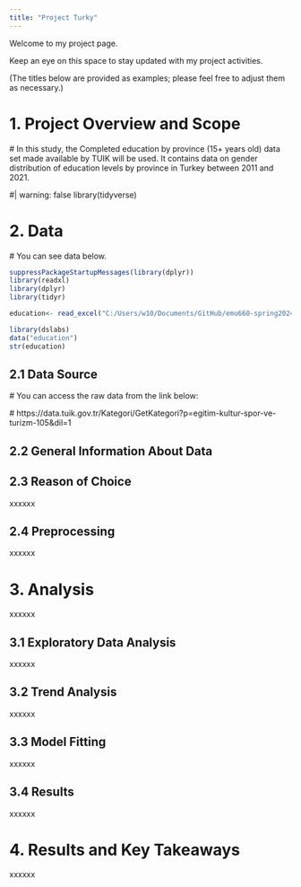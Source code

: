 ```yaml
---
title: "Project Turky"
---
```


Welcome to my project page.

Keep an eye on this space to stay updated with my project activities.

(The titles below are provided as examples; please feel free to adjust them as necessary.)

# 1. Project Overview and Scope

 # In this study, the Completed education by province (15+ years old) data set made available by TUIK will be used. It contains data on gender distribution of education levels by province in Turkey between 2011 and 2021.

 #| warning: false
library(tidyverse)

# 2. Data





 # You can see data below.

```r
suppressPackageStartupMessages(library(dplyr))
library(readxl)
library(dplyr)
library(tidyr)

education<- read_excel("C:/Users/w10/Documents/GitHub/emu660-spring2024-ecemsenaunlu/data/education.xls")

library(dslabs)
data("education")
str(education)
```


## 2.1 Data Source

 # You can access the raw data from the link below:
 
 # https://data.tuik.gov.tr/Kategori/GetKategori?p=egitim-kultur-spor-ve-turizm-105&dil=1

## 2.2 General Information About Data



## 2.3 Reason of Choice

xxxxxx

## 2.4 Preprocessing

xxxxxx

# 3. Analysis

xxxxxx

## 3.1 Exploratory Data Analysis

xxxxxx

## 3.2 Trend Analysis

xxxxxx

## 3.3 Model Fitting

xxxxxx

## 3.4 Results

xxxxxx

# 4. Results and Key Takeaways

xxxxxx
